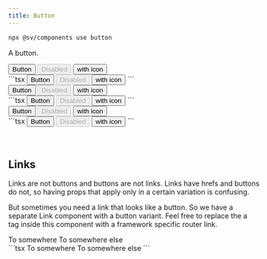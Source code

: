 ```yaml
---
title: Button
---
```



```bash
npx @sv/components use button
```

A button.

<Example title="Example">
  <div slot="preview" class="flex gap-10">
    <Button>Button</Button>
    <Button disabled>Disabled</Button>
    <Button>
      <Icon /><span>with icon</span>
    </Button>
  </div>
  <div slot="code">
    ```tsx
    <Button>Button</Button>
    <Button disabled>Disabled</Button>
    <Button>
      <Icon /><span>with icon</span>
    </Button>
    ```
  </div>
</Example>

<Example title="Outline">
  <div slot="preview" class="flex gap-10">
    <Button variant="outline">Button</Button>
    <Button variant="outline" disabled>Disabled</Button>
    <Button variant="outline">
      <span>with icon</span><Icon />
    </Button>
  </div>
  <div slot="code">
    ```tsx
    <Button variant="outline">Button</Button>
    <Button variant="outline" disabled>Disabled</Button>
    <Button variant="outline">
      <span>with icon</span><Icon />
    </Button>
    ```
  </div>
</Example>

<Example title="Ghost">
  <div slot="preview" class="flex gap-10">
    <Button variant="ghost">Button</Button>
    <Button variant="ghost" disabled>Disabled</Button>
    <Button variant="ghost">
      <Icon /><span>with icon</span>
    </Button>
  </div>
  <div slot="code">
    ```tsx
    <Button variant="ghost">Button</Button>
    <Button variant="ghost" disabled>Disabled</Button>
    <Button variant="ghost">
      <Icon /><span>with icon</span>
    </Button>
    ```
  </div>
</Example>

<br/>
<br/>

## Links

Links are not buttons and buttons are not links. Links have hrefs and buttons do not, so having props that apply only in a certain variation is confusing.

But sometimes you need a link that looks like a button. So we have a separate Link component with a button variant. Feel free to replace the a tag inside this component with a framework specific router link.

<Example>
  <div slot="preview" class="flex gap-10">
    <Link variant="button" href="https://google.com" target="_blank">To somewhere</Link>
    <Link variant="button-outline" href="https://bing.com" target="_blank">To somewhere else</Link>
  </div>
  <div slot="code">
    ```tsx
    <Link variant="button" href="https://google.com" target="_blank">To somewhere</Link>
    <Link variant="button-outline" href="https://bing.com" target="_blank">To somewhere else</Link>
    ```
  </div>
</Example>
